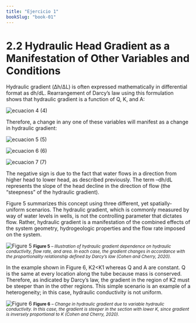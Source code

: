 ```yaml
---
title: "Ejercicio 1"
bookSlug: "book-01"
---
```


<h1>2.2 Hydraulic Head Gradient as a Manifestation of Other Variables and Conditions</h1>

Hydraulic gradient (Δh/ΔL) is often expressed mathematically in differential format as dh/dL. Rearrangement of Darcy’s law using this formulation shows that hydraulic gradient is a function of Q, K, and A:

![ecuacion 4](https://books.gw-project.org/conceptual-and-visual-understanding-of-hydraulic-head-and-groundwater-flow/wp-content/ql-cache/quicklatex.com-12a2769774e707c08643bfdfd2131b65_l3.svg)
(4)

Therefore, a change in any one of these variables will manifest as a change in hydraulic gradient:

![ecuacion 5](https://books.gw-project.org/conceptual-and-visual-understanding-of-hydraulic-head-and-groundwater-flow/wp-content/ql-cache/quicklatex.com-86324db2117411fc3e461947753efd77_l3.svg)
(5)

![ecuacion 6](https://books.gw-project.org/conceptual-and-visual-understanding-of-hydraulic-head-and-groundwater-flow/wp-content/ql-cache/quicklatex.com-f534b9b89c86905f12601dc4c30e9f3f_l3.svg)
(6)

![ecuacion 7](https://books.gw-project.org/conceptual-and-visual-understanding-of-hydraulic-head-and-groundwater-flow/wp-content/ql-cache/quicklatex.com-29b828fd9111fdac30e06fd64065b726_l3.svg)
(7)

The negative sign is due to the fact that water flows in a direction from higher head to lower head, as described previously. The term –dh/dL represents the slope of the head decline in the direction of flow (the “steepness” of the hydraulic gradient).

Figure 5 summarizes this concept using three different, yet spatially-uniform scenarios. The hydraulic gradient, which is commonly measured by way of water levels in wells, is not the controlling parameter that dictates flow. Rather, hydraulic gradient is a manifestation of the combined effects of the system geometry, hydrogeologic properties and the flow rate imposed on the system.

![Figure 5](https://books.gw-project.org/conceptual-and-visual-understanding-of-hydraulic-head-and-groundwater-flow/wp-content/uploads/sites/14/2020/12/image6.png)
<small><b>Figure 5</b> <em> – Illustration of hydraulic gradient dependence on hydraulic conductivity, flow rate, and area. In each case, the gradient changes in accordance with the proportionality relationship defined by Darcy’s law (Cohen and Cherry, 2020).</em></small>

In the example shown in Figure 6, K2\<K1 whereas Q and A are constant. Q is the same at every location along the tube because mass is conserved. Therefore, as indicated by Darcy’s law, the gradient in the region of K2 must be steeper than in the other regions. This simple scenario is an example of a heterogeneity; in this case, hydraulic conductivity is not uniform.

![Figure 6](https://books.gw-project.org/conceptual-and-visual-understanding-of-hydraulic-head-and-groundwater-flow/wp-content/uploads/sites/14/2020/12/image7.png)
<small><b>Figure 6</b> <em> – Change in hydraulic gradient due to variable hydraulic conductivity. In this case, the gradient is steeper in the section with lower K, since gradient is inversely proportional to K (Cohen and Cherry, 2020).</em></small>
